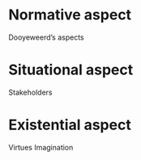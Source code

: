# Normative aspect

Dooyeweerd's aspects

# Situational aspect

Stakeholders

# Existential aspect

Virtues
Imagination